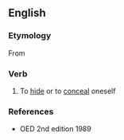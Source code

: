 ==English==

===Etymology===
From {{prefix|im|bosk}}

===Verb===
{{en-verb}}

#{{obsolete}} To [[hide]] or to [[conceal]] oneself

===References===
*OED 2nd edition 1989